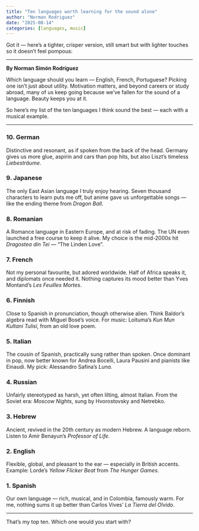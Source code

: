 ```yaml
---
title: "Ten languages worth learning for the sound alone"
author: "Norman Rodriguez"
date: "2025-08-14"
categories: [languages, music]
---
```


Got it — here’s a tighter, crisper version, still smart but with lighter touches so it doesn’t feel pompous:

---

**By Norman Simón Rodríguez**

Which language should you learn — English, French, Portuguese? Picking one isn’t just about utility. Motivation matters, and beyond careers or study abroad, many of us keep going because we’ve fallen for the sound of a language. Beauty keeps you at it.

So here’s my list of the ten languages I think sound the best — each with a musical example.

---

### 10. German

Distinctive and resonant, as if spoken from the back of the head. Germany gives us more glue, aspirin and cars than pop hits, but also Liszt’s timeless *Liebesträume*.

### 9. Japanese

The only East Asian language I truly enjoy hearing. Seven thousand characters to learn puts me off, but anime gave us unforgettable songs — like the ending theme from *Dragon Ball*.

### 8. Romanian

A Romance language in Eastern Europe, and at risk of fading. The UN even launched a free course to keep it alive. My choice is the mid-2000s hit *Dragostea din Tei* — “The Linden Love”.

### 7. French

Not my personal favourite, but adored worldwide. Half of Africa speaks it, and diplomats once needed it. Nothing captures its mood better than Yves Montand’s *Les Feuilles Mortes*.

### 6. Finnish

Close to Spanish in pronunciation, though otherwise alien. Think Baldor’s algebra read with Miguel Bosé’s voice. For music: Loituma’s *Kun Mun Kultani Tulisi*, from an old love poem.

### 5. Italian

The cousin of Spanish, practically sung rather than spoken. Once dominant in pop, now better known for Andrea Bocelli, Laura Pausini and pianists like Einaudi. My pick: Alessandro Safina’s *Luna*.

### 4. Russian

Unfairly stereotyped as harsh, yet often lilting, almost Italian. From the Soviet era: *Moscow Nights*, sung by Hvorostovsky and Netrebko.

### 3. Hebrew

Ancient, revived in the 20th century as modern Hebrew. A language reborn. Listen to Amir Benayun’s *Professor of Life*.

### 2. English

Flexible, global, and pleasant to the ear — especially in British accents. Example: Lorde’s *Yellow Flicker Beat* from *The Hunger Games*.

### 1. Spanish

Our own language — rich, musical, and in Colombia, famously warm. For me, nothing sums it up better than Carlos Vives’ *La Tierra del Olvido*.

---

That’s my top ten. Which one would you start with?
